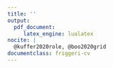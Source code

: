 ```yaml
---
title: ''
output: 
  pdf_document:
     latex_engine: lualatex
nocite: |
  @kuffer2020role, @boo2020grid
documentclass: friggeri-cv
---
```


```{=latex}
\header{Édith  } { Darin}
{\qquad \qquad  \qquad  \qquad Demography, Bayesian statistics and Geospatial data science}


\fcolorbox{white}{gray}{\parbox{\dimexpr\textwidth-1\fboxsep-1\fboxrule}{ . }}
\begin{aside}
\textbf{Nationality}
French
\textbf{Current home}
Oxford, UK
\textbf{Website}
Personal \href{https://edarin.github.io/thatsme/}{\faIcon{external-link-alt}}
~
\section{Contact}
\textbf{Skype}
edithdarin
\textbf{E-mail}
edith.darin@\\protonmail.com
~
\section{Tech repo}
\textbf{Github}
\href{https://github.com/edarin}{edarin}
\textbf{OpenStreetMap}
\href{https://www.openstreetmap.org/user/edithdarin/history#map=5/22.938/11.470}{edithdarin}
~
\section{Programming}
\textbf{OS Preferences}
Windows
GNU/Linux
\textbf{Statistical Programming}
R (+++)
Python (+)
\textbf{Reporting}
Microsoft Office
Latex
R Markdown
R Shiny
~
\section{Languages}
\textbf{French} native
\textbf{English} fluent
\textbf{German} intermediate
\textbf{Italian} intermediate
~
\end{aside}
\section{Education}
\begin{entrylist}
\entry
{2022-2025}
{DPhil in Demography}
{University of Oxford, UK}
{Topic:\textit{ Who knows population the best: the government, social media or satellite imagery? Estimating population with high spatial resolution to complement censuses in data-scarce contexts}. Affiliated with the Max Planck Institute for Demographic Research. St Catherine's college.}
\entry
{2018-2019}
{MSc in Applied GIS and Remote Sensing}
{University of Southampton, UK}
{Dissertation Topic:\textit{ Slumness Mapping: an insight comparing survey data and geospatial covariates. A Use Case in Kinshasa, DRC.} Featured in peer-reviewed article.  Faculty Dean's MSc List Award.}
\entry
{2015-2018}
{MSc in Statistics and Economics}
{\\Paris Graduate School of Economics, Statistics and Finance (ENSAE), France}
{Statistics, Machine Learning, Computational Social Sciences.}
\entry
{2013-2014}
{Double Bachelor's Degree in Economics and Sociology}
{\\École Normale Supérieure de Cachan, Université Paris-I-Panthéon-Sorbonne, France}
{First class honours.}
\end{entrylist}
\section{Working experiences}
\begin{entrylist}
\entry
{07/18}
{Research Fellow}
{WorldPop, University of Southampton, UK}
{\textit{Until 08/21 Specialist Research Technician}\\
Building statistical models to provide up-to-date, spatially complete population count in data-scarce contexts. Predict and map population with high spatial resolution at the grid cell.   Lead modeller for filling population gaps in censuses impacted by insecurity (Burkina Faso and Mali). Lead trainer on gridded population estimation to national statistics offices. \\
\textit{Methods developed:} Hierarchical Bayesian modelling combining survey data with geospatial covariates. Random-forest models for producing high-resolution population estimates. Grid-based spatial sampling design for household surveys.
}
\entry{01/17-08/17}{Data Scientist Intern}{mVAM, UN World Food Program, Italy}{ 
Assessing food security from remote data collection. Machine-learning based propensity score weighting in complex survey design. Scoping study on high-resolution mapping of food security indicators. Panel attrition analysis. Descriptive statistics on mobile phone data. Support mission for Mali Country Office (Bamako).}
\entry{07/16-12/16}{Data Scientist Intern}{Etalab, Governmental Task Force for OpenData, France}{\emph{OpenFisca}: French tax and benefit system micro-simulation platform. Finalist of the Open Government Partnership Hackathon (Paris Summit 2016). }
\entry
{02/15-03/15}
{Economist Intern}
{National Institute for Statistics, France}
{Micro-simulation model for studying the marginal effective tax rate.}
\end{entrylist}

\section{Grants}
\begin{entrylist}
\entry
{12/2021}
{Mapping refugees with high spatial resolution}
{UNHCR: \$80 000}
{Co-PI for developing methods to map refugees for survey purposes}
\entry
{05/2022}
{Statistical population modelling for census support}
{UNFPA: \$30 000}
{Co-PI for creating a bespoke model for Brazil National Statistics Office (IBGE).}
\end{entrylist}

\clearpage

\begin{noside}
\section{Academic outcomes}
\textbf{Peer-reviewed papers}
\begin{itemize}
\item The Population Seen from Space: When Satellite Images Come to the Rescue of the Census, \textbf{Darin, E.}; Kuépié M.; Bassinga H, Boo G., Tatem A.J.; \textit{Population}, 2022, 77:3, \href{https://doi.org/10.3917/popu.2203.0467}{\faIcon{external-link-alt}}
\item High-resolution population estimation using household survey data and building footprints, Boo, G; \textbf{Darin, E.}; Leasure, D.R.; Dooley, C.A.; Chamberlain, H.R., et al, \textit{Nature Communications}, 2022, 13:1,    \href{https://www.nature.com/articles/s41467-022-29094-x}{\faIcon{external-link-alt}}
\item The role of earth observation in an integrated deprived area mapping "system" for low-to-middle income countries, Kuffer, M.; Thomson, D.R.; Boo, G.; Mahabir, R.; Grippa, T.; Vanhuysse, S.; Engstrom, R.; Ndugwa, R.; Makau, J.; \textbf{Darin, E}.; de Albuquerque, J.P. and Kabaria, C, \textit{Remote Sensing}, 2020, 12, 982.    \href{https://www.mdpi.com/2072-4292/12/6/982}{\faIcon{external-link-alt}} 
\item A grid-based sample design framework for household surveys, Boo G; \textbf{Darin E}; Thomson DR and Tatem AJ, \textit{Gates Open Research} 2020, 4:13, \href{https://gatesopenresearch.org/articles/4-13/v1}{\faIcon{external-link-alt}}

\end{itemize}
\textbf{Conferences}
\begin{itemize}
\item Oral presentation: Estimating population in data-scarce contexts: to which extent can we leverage satellite imagery, \textbf{Darin E}, \textit{British Society of Population Studies}, 2023.
\item Oral presentation: Counting people from space: an inquiry from a data practitioner perspective, \textbf{Darin E}, \textit{Data Justice Conference}, 2023.
\item Oral presentation: A bottom-up population modelling approach to complement the population and housing census, \textbf{Darin E}; Boo G; Tatem AJ, \textit{International Population Conference}, 2021. \href{https://www.researchgate.net/publication/357017300_A_bottom-up_population_modelling_approach_to_complement_the_population_and_housing_census}{\faIcon{external-link-alt}}
\item Poster: How Bayesian modelling could use the Big Tech competition in producing built-up maps, \textbf{Darin E}, \textit{Bayesian methods for the social sciences}, 2022.  \href{http://dx.doi.org/10.13140/RG.2.2.15592.55040}{\faIcon{external-link-alt}}
\item Poster: High-resolution population mapping and estimation in the western part of the Democratic Republic of Congo, \textbf{Darin E}; Boo G;  Leasure DL and Tatem AJ, \textit{GEOMED 2019}, 2019.  \href{https://www.researchgate.net/publication/335320708_High-resolution_population_mapping_and_estimation_in_the_western_part_of_the_Democratic_Republic_of_Congo?channel=doi&linkId=5d5e587f299bf1b97cfd0ba7&showFulltext=true}{\faIcon{external-link-alt}}
\end{itemize}
\textbf{Teaching}
\begin{itemize}
\item Gridded population modelling for Summer Institutes in Computational Social Science, Covenant, Nigeria 2022, Joseph Ki-Zerbo and Norbert Zongo University, Burkina Faso 2021, Data Science Nigeria Bootcamp 2019
\item  Statistical population modelling for census support; \textbf{Darin E}, Leasure DR, Tatem AJ, \textit{WorldPop, University of Southampton}, 2021, \href{https://wpgp.github.io/bottom-up-tutorial/}{\faIcon{external-link-alt}}
\item Small area population estimates using random forest top-down disaggregation: An R tutorial; Leasure DR, \textbf{Darin E}, Tatem AJ,   \textit{WorldPop, University of Southampton}, 2020. \href{https://htmlpreview.github.io/?https://github.com/wpgp/top-down-tutorial/blob/master/4_tutorial.html#Suggested_Citation}{\faIcon{external-link-alt}}.
\item R Foundations Course for different Nigerian national agencies, 2020.
\item Population Modelling Webinar, \textit{GRID3 Webinar Series}, 2020. \href{https://www.youtube.com/watch?v=HMFM8HzLfH8}{\faIcon{external-link-alt}}

\end{itemize}
\textbf{Datasets}
\begin{itemize}
\item  Census disaggregated gridded population estimates for Sierra Leone, version 2.0 (2015), WorldPop and Statistics Sierra Leone, 2021, \textit{University of Southampton}, doi:10.5258/SOTON/WP00714. \href{https://wopr.worldpop.org/?SLE/Population}{\faIcon{external-link-alt}}
\item Census-based gridded population estimates for Burkina Faso (2019), version 1.0, WorldPop and Institut National de la Statistique et de la Démographie du Burkina Faso, \textit{WorldPop, University of Southampton}, 2021. \href{https://wopr.worldpop.org/?BFA/Population/v1.0}{\faIcon{external-link-alt}}
\item Modelled gridded population estimates for the Kinshasa, Kongo-Central, Kwango, Kwilu, and Mai-Ndombe provinces in the Democratic Republic of the Congo 2018, version 2.0, Boo G; \textbf{Darin E}; Leasure DR; Dooley CA; Chamberlain HR; Lazar AN; Tatem AJ, \textit{WorldPop, University of Southampton}, 2020. \href{https://wopr.worldpop.org/?COD/Population/v2.0}{\faIcon{external-link-alt}}
\end{itemize}
\textbf{R Package}
\begin{itemize}
\item wopr: An R package to query the WorldPop Open Population Repository, version 1.0.1, Leasure DR; Bondarenko M; \textbf{Darin E}; Tatem AJ, \textit{WorldPop, University of Southampton}, 2020. Maintainer: \textbf{Darin E}. \href{https://apps.worldpop.org/woprVision/}{\faIcon{external-link-alt}}
\end{itemize}


\section{Awards}
\begin{itemize}
\item Three-year scholarship from the Leverhulme Centre for Demographic Research (3x32,000), 2022
\item Faculty Dean's Prize for Research, University of Southampton, 2021
\item Vice-Chancellor Award for Research Impact, University of Southampton, 2018
\item Scholarship Sarah Andrieux for Social and Economics Research (800€), 2017
\item Four-year scholarship from the École Normale supérieure de Cachan (4x15,600€), 2015
\end{itemize}
\end{noside}
```